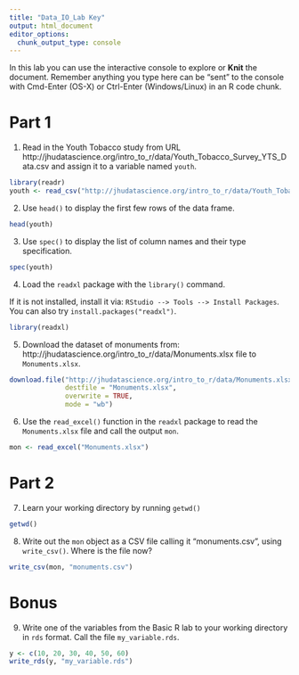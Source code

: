 ```yaml
---
title: "Data_IO_Lab Key"
output: html_document
editor_options: 
  chunk_output_type: console
---
```


In this lab you can use the interactive console to explore or **Knit** the document. 
Remember anything you type here can be "sent" to the console with Cmd-Enter (OS-X) or Ctrl-Enter (Windows/Linux) in an R code chunk.

# Part 1

1. Read in the Youth Tobacco study from URL 
http://jhudatascience.org/intro_to_r/data/Youth_Tobacco_Survey_YTS_Data.csv
and assign it to a variable named `youth`. 

```r
library(readr)
youth <- read_csv("http://jhudatascience.org/intro_to_r/data/Youth_Tobacco_Survey_YTS_Data.csv")
```

2. Use `head()` to display the first few rows of the data frame. 

```r
head(youth)
```

3. Use `spec()` to display the list of column names and their type specification. 

```r
spec(youth)
```

4. Load the `readxl` package with the `library()` command. 

If it is not installed, install it via: `RStudio --> Tools --> Install Packages`. You can also try `install.packages("readxl")`.

```r
library(readxl)
```

5. Download the dataset of monuments from: http://jhudatascience.org/intro_to_r/data/Monuments.xlsx file to `Monuments.xlsx`.

```r
download.file("http://jhudatascience.org/intro_to_r/data/Monuments.xlsx",
              destfile = "Monuments.xlsx",
              overwrite = TRUE, 
              mode = "wb")
```

6. Use the `read_excel()` function in the `readxl` package to read the `Monuments.xlsx` file and call the output `mon`. 

```r
mon <- read_excel("Monuments.xlsx")
```


# Part 2

7. Learn your working directory by running `getwd()`

```r
getwd()
```

8. Write out the `mon` object as a CSV file calling it "monuments.csv", using `write_csv()`. Where is the file now?

```r
write_csv(mon, "monuments.csv")
```


# Bonus

9. Write one of the variables from the Basic R lab to your working directory in `rds` format. Call the file `my_variable.rds`.

```r
y <- c(10, 20, 30, 40, 50, 60)
write_rds(y, "my_variable.rds")
```
